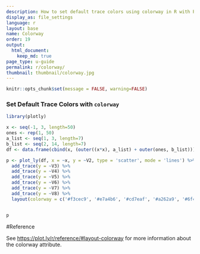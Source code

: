 ```yaml
---
description: How to set default trace colors using colorway in R with Plotly.
display_as: file_settings
language: r
layout: base
name: Colorway
order: 19
output:
  html_document:
    keep_md: true
page_type: u-guide
permalink: r/colorway/
thumbnail: thumbnail/colorway.jpg
---
```


```r
knitr::opts_chunk$set(message = FALSE, warning=FALSE)
```
### Set Default Trace Colors with `colorway`

```r
library(plotly)

x <- seq(-1, 3, length=50)
ones <- rep(1, 50)
a_list <- seq(1, 3, length=7)
b_list <- seq(2, 14, length=7)
df <- data.frame(cbind(x, (outer((x*x), a_list) + outer(ones, b_list))))

p <- plot_ly(df, x = ~x, y = ~V2, type = 'scatter', mode = 'lines') %>%
  add_trace(y = ~V3) %>%
  add_trace(y = ~V4) %>%
  add_trace(y = ~V5) %>%
  add_trace(y = ~V6) %>%
  add_trace(y = ~V7) %>%
  add_trace(y = ~V8) %>%
  layout(colorway = c('#f3cec9', '#e7a4b6', '#cd7eaf', '#a262a9', '#6f4d96', '#3d3b72', '#182844'))


p
```

#Reference

See [https://plot.ly/r/reference/#layout-colorway](https://plot.ly/r/reference/#layout-colorway) for more information about the colorway attribute.